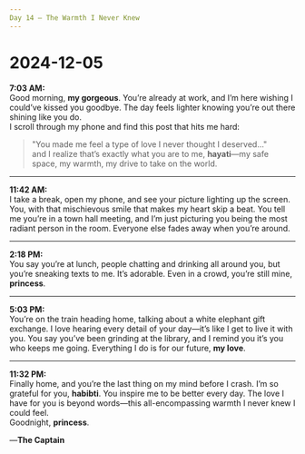 ```yaml
---
Day 14 – The Warmth I Never Knew
---
```


# 2024-12-05

**7:03 AM:**  
Good morning, **my gorgeous**. You’re already at work, and I’m here wishing I could’ve kissed you goodbye. The day feels lighter knowing you’re out there shining like you do.  
I scroll through my phone and find this post that hits me hard:  
> "You made me feel a type of love I never thought I deserved..."  
and I realize that’s exactly what you are to me, **hayati**—my safe space, my warmth, my drive to take on the world.

---

**11:42 AM:**  
I take a break, open my phone, and see your picture lighting up the screen. You, with that mischievous smile that makes my heart skip a beat. You tell me you’re in a town hall meeting, and I’m just picturing you being the most radiant person in the room. Everyone else fades away when you’re around.

---

**2:18 PM:**  
You say you’re at lunch, people chatting and drinking all around you, but you’re sneaking texts to me. It’s adorable. Even in a crowd, you’re still mine, **princess**.

---

**5:03 PM:**  
You’re on the train heading home, talking about a white elephant gift exchange. I love hearing every detail of your day—it’s like I get to live it with you. You say you’ve been grinding at the library, and I remind you it’s you who keeps me going. Everything I do is for our future, **my love**.

---

**11:32 PM:**  
Finally home, and you’re the last thing on my mind before I crash. I’m so grateful for you, **habibti**. You inspire me to be better every day. The love I have for you is beyond words—this all-encompassing warmth I never knew I could feel.  
Goodnight, **princess**.

—**The Captain**
